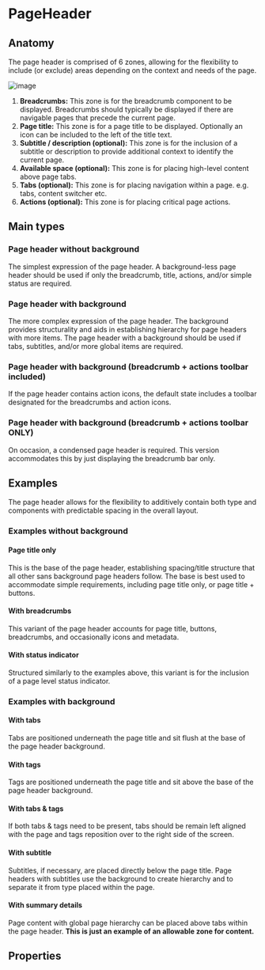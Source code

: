 
# PageHeader

## Anatomy

The page header is comprised of 6 zones, allowing for the flexibility to include
(or exclude) areas depending on the context and needs of the page.

![image](https://user-images.githubusercontent.com/50155706/93520637-69dcad00-f8f4-11ea-8d2a-d56c90beb0b4.png)

1. **Breadcrumbs:** This zone is for the breadcrumb component to be displayed.
   Breadcrumbs should typically be displayed if there are navigable pages that
   precede the current page.
2. **Page title:** This zone is for a page title to be displayed. Optionally an
   icon can be included to the left of the title text.
3. **Subtitle / description (optional):** This zone is for the inclusion of a
   subtitle or description to provide additional context to identify the current
   page.
4. **Available space (optional):** This zone is for placing high-level content
   above page tabs.
5. **Tabs (optional):** This zone is for placing navigation within a page. e.g.
   tabs, content switcher etc.
6. **Actions (optional):** This zone is for placing critical page actions.

## Main types

### Page header without background

The simplest expression of the page header. A background-less page header should
be used if only the breadcrumb, title, actions, and/or simple status are
required.

<Preview>
  <Story id="experimental-pageheader--without-background-breadcrumbitems-title-pageactions" />
</Preview>

### Page header with background

The more complex expression of the page header. The background provides
structurality and aids in establishing hierarchy for page headers with more
items. The page header with a background should be used if tabs, subtitles,
and/or more global items are required.

<Preview>
  <Story id="experimental-pageheader--with-background-breadcrumbitems-title-pageactions-tabs" />
</Preview>

### Page header with background (breadcrumb + actions toolbar included)

If the page header contains action icons, the default state includes a toolbar
designated for the breadcrumbs and action icons.

<Preview>
  <Story id="experimental-pageheader--with-background-breadcrumbitems-actionbar-title-pageactions-tabs-tags" />
</Preview>

### Page header with background (breadcrumb + actions toolbar ONLY)

On occasion, a condensed page header is required. This version accommodates this
by just displaying the breadcrumb bar only.

<Preview>
  <Story id="experimental-pageheader--with-background-breadcrumbitems-actionbar" />
</Preview>

## Examples

The page header allows for the flexibility to additively contain both type and
components with predictable spacing in the overall layout.

### Examples without background

#### Page title only

This is the base of the page header, establishing spacing/title structure that
all other sans background page headers follow. The base is best used to
accommodate simple requirements, including page title only, or page title +
buttons.

<Preview>
  <Story id="experimental-pageheader--without-background-title-only" />
</Preview>

#### With breadcrumbs

This variant of the page header accounts for page title, buttons, breadcrumbs,
and occasionally icons and metadata.

<Preview>
  <Story id="experimental-pageheader--without-background-breadcrumbitems-title" />
</Preview>

#### With status indicator

Structured similarly to the examples above, this variant is for the inclusion of
a page level status indicator.

<Preview>
  <Story id="experimental-pageheader--without-background-breadcrumbitems-title-status" />
</Preview>

### Examples with background

#### With tabs

Tabs are positioned underneath the page title and sit flush at the base of the
page header background.

<Preview>
  <Story id="experimental-pageheader--with-background-breadcrumbitems-title-tabs" />
</Preview>

#### With tags

Tags are positioned underneath the page title and sit above the base of the page
header background.

<Preview>
  <Story id="experimental-pageheader--with-background-breadcrumbitems-title-pageactions-tags" />
</Preview>

#### With tabs & tags

If both tabs & tags need to be present, tabs should be remain left aligned with
the page and tags reposition over to the right side of the screen.

<Preview>
  <Story id="experimental-pageheader--with-background-breadcrumbitems-title-tabs-tags" />
</Preview>

#### With subtitle

Subtitles, if necessary, are placed directly below the page title. Page headers
with subtitles use the background to create hierarchy and to separate it from
type placed within the page.

<Preview>
  <Story id="experimental-pageheader--with-background-breadcrumbitems-title-pageactions-subtitle" />
</Preview>

#### With summary details

Page content with global page hierarchy can be placed above tabs within the page
header. **This is just an example of an allowable zone for content.**

<Preview>
  <Story id="experimental-pageheader--with-background-breadcrumbitems-title-pageactions-summarydetails-tabs" />
</Preview>

## Properties

<Props />
